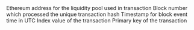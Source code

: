 <ParamField path="contract_address">
Ethereum address for the liquidity pool used in transaction
</ParamField>
<ParamField path="evt_block_number">
Block number which processed the unique transaction hash
</ParamField>
<ParamField path="evt_block_time">
Timestamp for block event time in UTC
</ParamField>
<ParamField path="evt_index">
Index value of the transaction
</ParamField>
<ParamField path="evt_tx_hash">
Primary key of the transaction
</ParamField>
<ParamField path="fee">

</ParamField>
<ParamField path="pool">

</ParamField>
<ParamField path="tickSpacing">

</ParamField>
<ParamField path="token0">

</ParamField>
<ParamField path="token1">

</ParamField>
